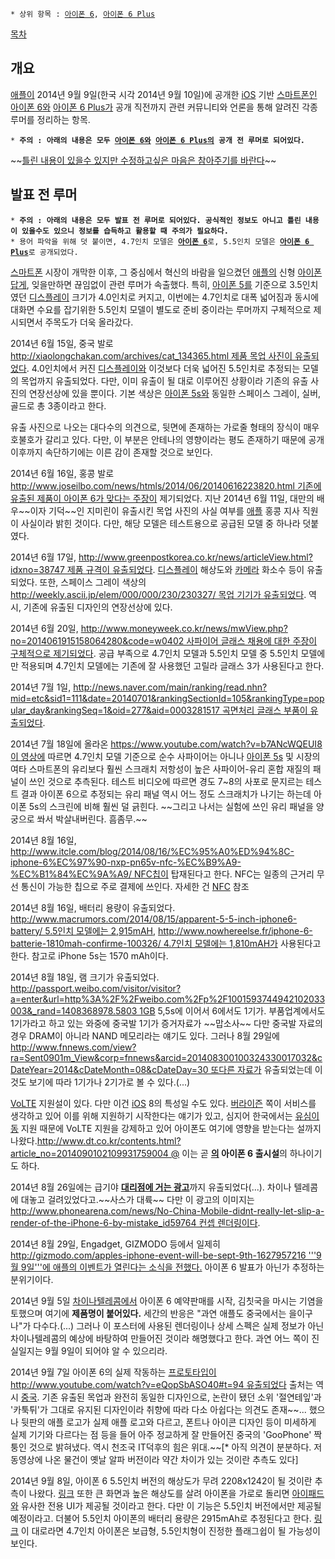  * 상위 항목 : [[아이폰 6]], [[아이폰 6 Plus]]

[[목차]]

== 개요 ==
[[애플(기업)|애플]]이 2014년 9월 9일(한국 시각 2014년 9월 10일)에 공개한 [[iOS]] 기반 [[스마트폰]]인 [[아이폰 6]]와 [[아이폰 6 Plus]]가 공개 직전까지 관련 커뮤니티와 언론을 통해 알려진 각종 루머를 정리하는 항목.

 * '''주의 : 아래의 내용은 모두 [[아이폰 6]]와 [[아이폰 6 Plus]]의 공개 전 루머로 되어있다.'''
~~[[백괴사전|틀린 내용이 있을수 있지만 수정하고싶은 마음은 참아주기를 바란다]]~~

== 발표 전 루머 ==
 * '''주의 : 아래의 내용은 모두 발표 전 루머로 되어있다. 공식적인 정보도 아니고 틀린 내용이 있을수도 있으니 정보를 습득하고 활용할 때 주의가 필요하다.'''
 * 용어 파악을 위해 덧 붙이면, 4.7인치 모델은 '''[[아이폰 6]]'''로, 5.5인치 모델은 '''[[아이폰 6 Plus]]'''로 공개되었다.

[[스마트폰]] 시장이 개막한 이후, 그 중심에서 혁신의 바람을 일으켰던 [[애플(기업)|애플]]의 신형 [[아이폰]]답게, 잊을만하면 끊임없이 관련 루머가 속출했다. 특히, [[아이폰 5]]를 기준으로 3.5인치였던 [[디스플레이]] 크기가 4.0인치로 커지고, 이번에는 4.7인치로 대폭 넓어짐과 동시에 대화면 수요를 잡기위한 5.5인치 모델이 별도로 준비 중이라는 루머까지 구체적으로 제시되면서 주목도가 더욱 올라갔다.

2014년 6월 15일, 중국 발로 [[http://xiaolongchakan.com/archives/cat_134365.html 제품 목업 사진이 유출]]되었다. 4.0인치에서 커진 [[디스플레이]]와 이것보다 더욱 넓어진 5.5인치로 추정되는 모델의 목업까지 유출되었다. 다만, 이미 유출이 될 대로 이루어진 상황이라 기존의 유출 사진의 연장선상에 있을 뿐이다. 기본 색상은 [[아이폰 5s]]와 동일한 스페이스 그레이, 실버, 골드로 총 3종이라고 한다.

유출 사진으로 나오는 대다수의 의견으로, 뒷면에 존재하는 가로줄 형태의 장식이 매우 호불호가 갈리고 있다. 다만, 이 부분은 안테나의 영향이라는 평도 존재하기 때문에 공개 이후까지 속단하기에는 이른 감이 존재할 것으로 보인다.

2014년 6월 16일, 홍콩 발로 [[http://www.joseilbo.com/news/htmls/2014/06/20140616223820.html 기존에 유출된 제품이 아이폰 6가 맞다는 주장]]이 제기되었다. 지난 2014년 6월 11일, 대만의 배우~~이자 기덕~~인 지미린이 유출시킨 목업 사진의 사실 여부를 [[애플(기업)|애플]] 홍콩 지사 직원이 사실이라 밝힌 것이다. 다만, 해당 모델은 테스트용으로 공급된 모델 중 하나라 덧붙였다.

2014년 6월 17일, [[http://www.greenpostkorea.co.kr/news/articleView.html?idxno=38747 제품 규격이 유출]]되었다. [[디스플레이]] 해상도와 [[카메라]] 화소수 등이 유출되었다. 또한, 스페이스 그레이 색상의 [[http://weekly.ascii.jp/elem/000/000/230/230327/ 목업 기기가 유출]]되었다. 역시, 기존에 유출된 디자인의 연장선상에 있다.

2014년 6월 20일, [[http://www.moneyweek.co.kr/news/mwView.php?no=2014061915158064280&code=w0402 사파이어 글래스 채용에 대한 주장이 구체적으로 제기]]되었다. 공급 부족으로 4.7인치 모델과 5.5인치 모델 중 5.5인치 모델에만 적용되며 4.7인치 모델에는 기존에 잘 사용했던 고릴라 글래스 3가 사용된다고 한다.

2014년 7월 1일, [[http://news.naver.com/main/ranking/read.nhn?mid=etc&sid1=111&date=20140701&rankingSectionId=105&rankingType=popular_day&rankingSeq=1&oid=277&aid=0003281517 곡면처리 글래스 부품이 유출]]되었다.

2014년 7월 18일에 올라온 [[https://www.youtube.com/watch?v=b7ANcWQEUI8 이 영상]]에 따르면 4.7인치 모델 기준으로 순수 사파이어는 아니나 [[아이폰 5s]] 및 시장의 여타 스마트폰의 유리보다 훨씬 스크래치 저항성이 높은 사파이어-유리 혼합 재질의 패널이 쓰인 것으로 추측된다. 테스트 비디오에 따르면 경도 7~8의 사포로 문지르는 테스트 결과 아이폰 6으로 추정되는 유리 패널 역시 어느 정도 스크래치가 나기는 하는데 아이폰 5s의 스크린에 비해 훨씬 덜 긁힌다. ~~그리고 나서는 실험에 쓰인 유리 패널을 양궁으로 쏴서 박살내버린다. 흠좀무.~~

2014년 8월 16일, [[http://www.itcle.com/blog/2014/08/16/%EC%95%A0%ED%94%8C-iphone-6%EC%97%90-nxp-pn65v-nfc-%EC%B9%A9-%EC%B1%84%EC%9A%A9/ NFC]]칩이 탑재된다고 한다. NFC는 일종의 근거리 무선 통신이 가능한 칩으로 주로 결제에 쓰인다. 자세한 건 [[NFC]] 참조

2014년 8월 16일, 배터리 용량이 유출되었다. [[http://www.macrumors.com/2014/08/15/apparent-5-5-inch-iphone6-battery/ 5.5인치 모델에는 2,915mAH]], [[http://www.nowhereelse.fr/iphone-6-batterie-1810mah-confirme-100326/ 4.7인치 모델에는 1,810mAH]]가 사용된다고 한다. 참고로 iPhone 5s는 1570 mAh이다.

2014년 8월 18일, 램 크기가 유출되었다. [[http://passport.weibo.com/visitor/visitor?a=enter&url=http%3A%2F%2Fweibo.com%2Fp%2F1001593744942102033003&_rand=1408368978.5803 1GB]] 5,5s에 이어서 6에서도 1기가. 부품업계에서도 1기가라고 하고 있는 와중에 중국발 1기가 증거자료가 ~~맙소사~~ 다만 중국발 자료의 경우 DRAM이 아니라 NAND 메모리라는 얘기도 있다. 그러나 8월 29일에 [[http://www.fnnews.com/view?ra=Sent0901m_View&corp=fnnews&arcid=201408300100324330017032&cDateYear=2014&cDateMonth=08&cDateDay=30 또다른 자료]]가 유출되었는데 이것도 보기에 따라 1기가나 2기가로 볼 수 있다.(...)

[[VoLTE]] 지원설이 있다. 다만 이건 [[iOS]] 8의 특성일 수도 있다. [[버라이즌]] 쪽이 서비스를 생각하고 있어 이를 위해 지원하기 시작한다는 얘기가 있고, 심지어 한국에서는 [[단말기 자급제|유심이동]] 지원 때문에 VoLTE 지원을 강제하고 있어 아이폰도 여기에 영향을 받는다는 설까지 나왔다.[[http://www.dt.co.kr/contents.html?article_no=2014090102109931759004 @]] 이는 곧 '''[[LG U+|]]의 아이폰 6 출시설'''의 하나이기도 하다.

2014년 8월 26일에는 급기야 '''[http://www.coolenjoy.net/bbs/cboard.php?id=38&no=20432&page=1&num=19437&board=38&ss=0&sc=0&sn=0&keyword=&qa=0&ga=&cat=0&vote=0 대리점에 거는 광고]'''까지 유출되었다(...). 차이나 텔레콤에 대놓고 걸려있었다고.~~사스가 대륙~~ 다만 이 광고의 이미지는 [[http://www.phonearena.com/news/No-China-Mobile-didnt-really-let-slip-a-render-of-the-iPhone-6-by-mistake_id59764 컨셉 렌더링]]이다.

2014년 8월 29일, Engadget, GIZMODO 등에서 일제히 [[http://gizmodo.com/apples-iphone-event-will-be-sept-9th-1627957216 '''9월 9일'''에 애플의 이벤트가 열린다는 소식을 전했다.]] 아이폰 6 발표가 아닌가 추정하는 분위기이다.

2014년 9월 5일 [[차이나텔레콤]]에서 아이폰 6 예약판매를 시작, 김칫국을 마시는 기염을 토했으며 여기에 '''제품명이 붙어있다.''' 세간의 반응은 "과연 애플도 중국에서는 을이구나"가 다수다.(...) 그러나 이 포스터에 사용된 렌더링이나 상세 스펙은 실제 정보가 아닌 차이나텔레콤의 예상에 바탕하여 만들어진 것이라 해명했다고 한다. 과연 어느 쪽이 진실일지는 9월 9일이 되어야 알 수 있으리라.

2014년 9월 7일 아이폰 6의 실제 작동하는 [[프로토타입]]이 [[http://www.youtube.com/watch?v=eQopSbASO40#t=94 유출되었다]] 출처는 역시 [[중국]]. 기존 유출된 목업과 완전히 동일한 디자인으로, 논란이 됐던 소위 '절연테잎'과 '카툭튀'가 그대로 유지된 디자인이라 취향에 따라 다소 아쉽다는 의견도 존재~~... 했으나 뒷판의 애플 로고가 실제 애플 로고와 다르고, 폰트나 아이콘 디자인 등이 미세하게 실제 기기와 다르다는 점 등을 들어 아주 정교하게 잘 만들어진 중국의 'GooPhone' 짝퉁인 것으로 밝혀냈다. 역시 천조국 IT덕후의 힘은 위대.~~[* 아직 의견이 분분하다. 저 동영상에 나온 물건이 옛날 알파 버전이라 약간 차이가 있는 것이란 추측도 있다]

2014년 9월 8일, 아이폰 6 5.5인치 버전의 해상도가 무려 2208x1242이 될 것이란 추측이 나왔다. [http://9to5mac.com/2014/09/07/5-5-inch-iphone-6-may-run-landscape-apps-with-more-productive-ipad-like-interface/ 링크] 또한 큰 화면과 높은 해상도를 살려 아이폰을 가로로 돌리면 [[아이패드]]와 유사한 전용 UI가 제공될 것이라고 한다. 다만 이 기능은 5.5인치 버전에서만 제공될 예정이라고. 더불어 5.5인치 아이폰의 배터리 용량은 2915mAh로 추정된다고 한다. [http://www.macrumors.com/2014/09/08/video-5-5-inch-iphone-6-battery-2915-mah/ 링크] 이 대로라면 4.7인치 아이폰은 보급형, 5.5인치형이 진정한 플래그쉽이 될 가능성이 보인다. 
